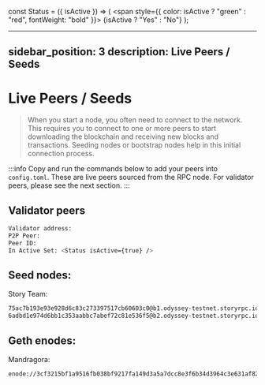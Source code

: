 
const Status = ({ isActive }) => (
  <span style={{ color: isActive ? "green" : "red", fontWeight: "bold" }}>
    {isActive ? "Yes" : "No"}
  </span>
);

---
sidebar_position: 3
description: Live Peers / Seeds
---

# Live Peers / Seeds

> When you start a node, you often need to connect to the network. This requires you to connect to one or more peers to start downloading the blockchain and receiving new blocks and transactions. Seeding nodes or bootstrap nodes help in this initial connection process.

:::info
Copy and run the commands below to add your peers into `config.toml`. These are live peers sourced from the RPC node. For validator peers, please see the next section.
:::




<LivePeers rpc="https://story-testnet.rpc.kjnodes.com" home={home} binary={binary} />

## Validator peers

```bash
Validator address: 
P2P Peer: 
Peer ID: 
In Active Set: <Status isActive={true} />
```

## Seed nodes: 

Story Team:
```bash
75ac7b193e93e928d6c83c273397517cb60603c0@b1.odyssey-testnet.storyrpc.io:26656
6adbd1e974d6bb1c353aabbc7abef72c81e536f5@b2.odyssey-testnet.storyrpc.io:26656
```

## Geth enodes:

Mandragora:
```bash
enode://3cf3215bf1a9516fb038bf9217fa149d3a5a7dcc8e3f6b34d3964c3e631af828c6cdad1627acc397db35df8e6a1efb2c597b2c7f1820a56b20956b93a45de5a6@story-geth.mandragora.io:30303
```




<BooleanDisplay value={true} />


